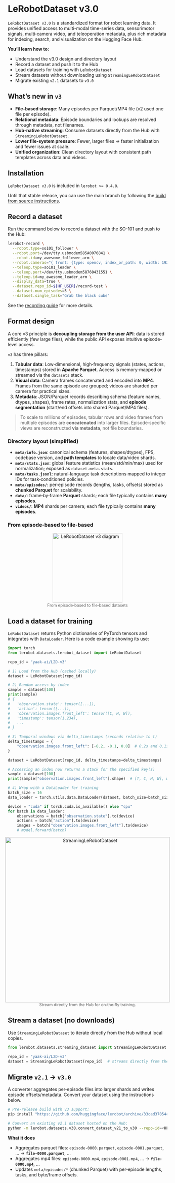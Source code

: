 # LeRobotDataset v3.0

`LeRobotDataset v3.0` is a standardized format for robot learning data. It provides unified access to multi-modal time-series data, sensorimotor signals, multi‑camera video, and teleoperation metadata, plus rich metadata for indexing, search, and visualization on the Hugging Face Hub.

**You’ll learn how to:**

- Understand the v3.0 design and directory layout
- Record a dataset and push it to the Hub
- Load datasets for training with `LeRobotDataset`
- Stream datasets without downloading using `StreamingLeRobotDataset`
- Migrate existing `v2.1` datasets to `v3.0`

## What’s new in `v3`

- **File-based storage**: Many episodes per Parquet/MP4 file (v2 used one file per episode).
- **Relational metadata**: Episode boundaries and lookups are resolved through metadata, not filenames.
- **Hub-native streaming**: Consume datasets directly from the Hub with `StreamingLeRobotDataset`.
- **Lower file-system pressure**: Fewer, larger files ⇒ faster initialization and fewer issues at scale.
- **Unified organization**: Clean directory layout with consistent path templates across data and videos.

## Installation

`LeRobotDataset v3.0` is included in `lerobot >= 0.4.0`.

Until that stable release, you can use the main branch by following the [build from source instructions](./installation#from-source). 

## Record a dataset

Run the command below to record a dataset with the SO-101 and push to the Hub:

```bash
lerobot-record \
  --robot.type=so101_follower \
  --robot.port=/dev/tty.usbmodem585A0076841 \
  --robot.id=my_awesome_follower_arm \
  --robot.cameras="{ front: {type: opencv, index_or_path: 0, width: 1920, height: 1080, fps: 30}}" \
  --teleop.type=so101_leader \
  --teleop.port=/dev/tty.usbmodem58760431551 \
  --teleop.id=my_awesome_leader_arm \
  --display_data=true \
  --dataset.repo_id=${HF_USER}/record-test \
  --dataset.num_episodes=5 \
  --dataset.single_task="Grab the black cube"
```

See the [recording guide](https://huggingface.co/docs/lerobot/il_robots#record-a-dataset) for more details.

## Format design

A core v3 principle is **decoupling storage from the user API**: data is stored efficiently (few large files), while the public API exposes intuitive episode-level access.

`v3` has three pillars:

1. **Tabular data**: Low‑dimensional, high‑frequency signals (states, actions, timestamps) stored in **Apache Parquet**. Access is memory‑mapped or streamed via the `datasets` stack.
2. **Visual data**: Camera frames concatenated and encoded into **MP4**. Frames from the same episode are grouped; videos are sharded per camera for practical sizes.
3. **Metadata**: JSON/Parquet records describing schema (feature names, dtypes, shapes), frame rates, normalization stats, and **episode segmentation** (start/end offsets into shared Parquet/MP4 files).

> To scale to millions of episodes, tabular rows and video frames from multiple episodes are **concatenated** into larger files. Episode‑specific views are reconstructed **via metadata**, not file boundaries.

### Directory layout (simplified)

- **`meta/info.json`**: canonical schema (features, shapes/dtypes), FPS, codebase version, and **path templates** to locate data/video shards.
- **`meta/stats.json`**: global feature statistics (mean/std/min/max) used for normalization; exposed as `dataset.meta.stats`.
- **`meta/tasks.jsonl`**: natural‑language task descriptions mapped to integer IDs for task‑conditioned policies.
- **`meta/episodes/`**: per‑episode records (lengths, tasks, offsets) stored as **chunked Parquet** for scalability.
- **`data/`**: frame‑by‑frame **Parquet** shards; each file typically contains **many episodes**.
- **`videos/`**: **MP4** shards per camera; each file typically contains **many episodes**.

### From episode‑based to file‑based

<div style="display:flex; justify-content:center; gap:12px; flex-wrap:wrap;">
  <figure style="margin:0; text-align:center;">
    <img
      src="https://huggingface.co/datasets/huggingface/documentation-images/resolve/main/lerobotdataset-v3/asset1datasetv3.png"
      alt="LeRobotDataset v3 diagram"
      width="220"
    />
    <figcaption style="font-size:0.9em; color:#666;">
      From episode‑based to file‑based datasets
    </figcaption>
  </figure>
</div>

## Load a dataset for training

`LeRobotDataset` returns Python dictionaries of PyTorch tensors and integrates with `DataLoader`. Here is a code example showing its use:

```python
import torch
from lerobot.datasets.lerobot_dataset import LeRobotDataset

repo_id = "yaak-ai/L2D-v3"

# 1) Load from the Hub (cached locally)
dataset = LeRobotDataset(repo_id)

# 2) Random access by index
sample = dataset[100]
print(sample)
# {
#   'observation.state': tensor([...]),
#   'action': tensor([...]),
#   'observation.images.front_left': tensor([C, H, W]),
#   'timestamp': tensor(1.234),
#   ...
# }

# 3) Temporal windows via delta_timestamps (seconds relative to t)
delta_timestamps = {
    "observation.images.front_left": [-0.2, -0.1, 0.0]  # 0.2s and 0.1s before current frame
}

dataset = LeRobotDataset(repo_id, delta_timestamps=delta_timestamps)

# Accessing an index now returns a stack for the specified key(s)
sample = dataset[100]
print(sample["observation.images.front_left"].shape)  # [T, C, H, W], where T=3

# 4) Wrap with a DataLoader for training
batch_size = 16
data_loader = torch.utils.data.DataLoader(dataset, batch_size=batch_size)

device = "cuda" if torch.cuda.is_available() else "cpu"
for batch in data_loader:
    observations = batch["observation.state"].to(device)
    actions = batch["action"].to(device)
    images = batch["observation.images.front_left"].to(device)
    # model.forward(batch)
```

<div style="display:flex; justify-content:center; gap:12px; flex-wrap:wrap;">
  <figure style="margin:0; text-align:center;">
    <img
      src="https://huggingface.co/datasets/huggingface/documentation-images/resolve/main/lerobotdataset-v3/streaming-lerobot.png"
      alt="StreamingLeRobotDataset"
      width="520"
    />
    <figcaption style="font-size:0.9em; color:#666;">
      Stream directly from the Hub for on‑the‑fly training.
    </figcaption>
  </figure>
</div>

## Stream a dataset (no downloads)

Use `StreamingLeRobotDataset` to iterate directly from the Hub without local copies.

```python
from lerobot.datasets.streaming_dataset import StreamingLeRobotDataset

repo_id = "yaak-ai/L2D-v3"
dataset = StreamingLeRobotDataset(repo_id)  # streams directly from the Hub
```

## Migrate `v2.1` → `v3.0`

A converter aggregates per‑episode files into larger shards and writes episode offsets/metadata. Convert your dataset using the instructions below.

```bash
# Pre-release build with v3 support:
pip install "https://github.com/huggingface/lerobot/archive/33cad37054c2b594ceba57463e8f11ee374fa93c.zip"

# Convert an existing v2.1 dataset hosted on the Hub:
python -m lerobot.datasets.v30.convert_dataset_v21_to_v30 --repo-id=<HF_USER/DATASET_ID>
```

**What it does**

- Aggregates parquet files: `episode-0000.parquet`, `episode-0001.parquet`, … → **`file-0000.parquet`**, …
- Aggregates mp4 files: `episode-0000.mp4`, `episode-0001.mp4`, … → **`file-0000.mp4`**, …
- Updates `meta/episodes/*` (chunked Parquet) with per‑episode lengths, tasks, and byte/frame offsets.